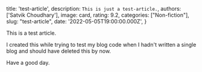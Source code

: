 
  title: 'test-article',
  description: `This is just a test-article.`,
  authors: ['Satvik Choudhary'],
  image: card,
  rating: 9.2,
  categories: ["Non-fiction"],
  slug: "test-article",
  date: '2022-05-05T19:00:00.000Z',
}

<p>This is a test article.</p>
<p>I created this while trying to test my blog code when I hadn't written a single blog and should have deleted this by now.</p>
<p>Have a good day.</p>
